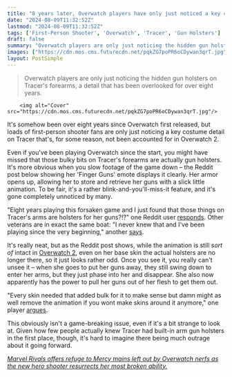 ```yaml
---
title: "8 years later, Overwatch players have only just noticed a key costume detail on Tracer that's inexplicably missing from the sequel"
date: "2024-08-09T11:32:52Z"
lastmod: "2024-08-09T11:32:52Z"
tags: ['First-Person Shooter', 'Overwatch', 'Tracer', 'Gun Holsters']
draft: false
summary: "Overwatch players are only just noticing the hidden gun holsters on Tracer's forearms, a detail that has been overlooked for over eight years."
images: ["https://cdn.mos.cms.futurecdn.net/pqkZG7poPR6oCDywan3qrT.jpg"]
layout: PostSimple
---
```

> Overwatch players are only just noticing the hidden gun holsters on Tracer's forearms, a detail that has been overlooked for over eight years.


        <img alt="Cover" src="https://cdn.mos.cms.futurecdn.net/pqkZG7poPR6oCDywan3qrT.jpg"/>
        
It's somehow been over eight years since Overwatch first released, but loads of first-person shooter fans are only just noticing a key costume detail on Tracer that's, for some reason, not been accounted for in Overwatch 2.

Even if you've been playing Overwatch since the start, you might have missed that those bulky bits on Tracer's forearms are actually gun holsters. It's more obvious when you slow footage of the game down – the Reddit post below showing her 'Finger Guns' emote displays it clearly. Her armor opens up, allowing her to store and retrieve her guns with a slick little animation. To be fair, it's a rather blink-and-you'll-miss-it feature, and it's gone completely unnoticed by many.

"Eight years playing this forsaken game and I just found that those things on Tracer's arms are holsters for her guns?!?" one Reddit user [<u>responds</u>](https://www.reddit.com/r/Overwatch/comments/1em2xr3/comment/lgw78pg/?utm_source=share&utm_medium=web3x&utm_name=web3xcss&utm_term=1&utm_content=share_button). Other veterans are in exact the same boat: "I never knew that and I've been playing since the very beginning," another [<u>says</u>](https://www.reddit.com/r/Overwatch/comments/1em2xr3/comment/lgwctdt/?utm_source=share&utm_medium=web3x&utm_name=web3xcss&utm_term=1&utm_content=share_button).

It's really neat, but as the Reddit post shows, while the animation is still *sort of* intact in [<u>Overwatch 2</u>](https://www.gamesradar.com/overwatch-2-guide/), even on her base skin the actual holsters are no longer there, so it just looks rather odd. Once you see it, you really can't unsee it – when she goes to put her guns away, they still swing down to enter her arms, but they just phase into her and disappear. She also now apparently has the power to pull her guns out of her flesh to get them out. 

"Every skin needed that added bulk for it to make sense but damn might as well remove the animation if you wont make skins around it anymore," one player [<u>argues</u>](https://www.reddit.com/r/Overwatch/comments/1em2xr3/comment/lgw4f2h/?utm_source=share&utm_medium=web3x&utm_name=web3xcss&utm_term=1&utm_content=share_button).

This obviously isn't a game-breaking issue, even if it's a bit strange to look at. Given how few people actually knew Tracer had built-in arm gun holsters in the first place, though, it's hard to imagine there being much outrage about it going forward.

[<u><em>Marvel Rivals offers refuge to Mercy mains left out by Overwatch nerfs as the new hero shooter resurrects her most broken ability.</em></u>](https://www.gamesradar.com/games/fps/marvel-rivals-offers-refuge-to-mercy-mains-left-out-by-overwatch-nerfs-as-the-new-hero-shooter-resurrects-her-most-broken-ability/)
        